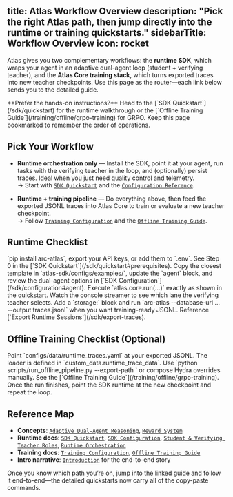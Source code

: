 title: Atlas Workflow Overview
description: "Pick the right Atlas path, then jump directly into the runtime or training quickstarts."
sidebarTitle: Workflow Overview
icon: rocket
---

Atlas gives you two complementary workflows: the **runtime SDK**, which wraps your agent in an adaptive dual-agent loop (student + verifying teacher), and the **Atlas Core training stack**, which turns exported traces into new teacher checkpoints. Use this page as the router—each link below sends you to the detailed guide.

<Info>
**Prefer the hands-on instructions?** Head to the [`SDK Quickstart`](/sdk/quickstart) for the runtime walkthrough or the [`Offline Training Guide`](/training/offline/grpo-training) for GRPO. Keep this page bookmarked to remember the order of operations.
</Info>

## Pick Your Workflow

- **Runtime orchestration only** — Install the SDK, point it at your agent, run tasks with the verifying teacher in the loop, and (optionally) persist traces. Ideal when you just need quality control and telemetry.  
  → Start with [`SDK Quickstart`](/sdk/quickstart) and the [`Configuration Reference`](/sdk/configuration).

- **Runtime + training pipeline** — Do everything above, then feed the exported JSONL traces into Atlas Core to train or evaluate a new teacher checkpoint.  
  → Follow [`Training Configuration`](/training/configuration) and the [`Offline Training Guide`](/training/offline/grpo-training).

## Runtime Checklist

<Steps>
  <Step title="Install & set credentials">
    `pip install arc-atlas`, export your API keys, or add them to `.env`. See Step 0 in the [`SDK Quickstart`](/sdk/quickstart#prerequisites).
  </Step>
  <Step title="Bring your own agent">
    Copy the closest template in `atlas-sdk/configs/examples/`, update the `agent` block, and review the dual-agent options in [`SDK Configuration`](/sdk/configuration#agent).
  </Step>
  <Step title="Run your first task">
    Execute `atlas.core.run(...)` exactly as shown in the quickstart. Watch the console streamer to see which lane the verifying teacher selects.
  </Step>
  <Step title="Persist & export (optional)">
    Add a `storage:` block and run `arc-atlas --database-url ... --output traces.jsonl` when you want training-ready JSONL. Reference [`Export Runtime Sessions`](/sdk/export-traces).
  </Step>
</Steps>

## Offline Training Checklist (Optional)

<Steps>
  <Step title="Load runtime traces">
    Point `configs/data/runtime_traces.yaml` at your exported JSONL. The loader is defined in `custom_data.runtime_trace_data`.
  </Step>
  <Step title="Launch GRPO or scoring">
    Use `python scripts/run_offline_pipeline.py --export-path <traces.jsonl>` or compose Hydra overrides manually. See the [`Offline Training Guide`](/training/offline/grpo-training).
  </Step>
  <Step title="Redeploy the verifying teacher">
    Once the run finishes, point the SDK runtime at the new checkpoint and repeat the loop.
  </Step>
</Steps>

## Reference Map

- **Concepts**: [`Adaptive Dual-Agent Reasoning`](/concepts/adaptive-dual-agent-reasoning), [`Reward System`](/concepts/reward-design)
- **Runtime docs**: [`SDK Quickstart`](/sdk/quickstart), [`SDK Configuration`](/sdk/configuration), [`Student & Verifying Teacher Roles`](/sdk/student-teacher-roles), [`Runtime Orchestration`](/sdk/orchestration)
- **Training docs**: [`Training Configuration`](/training/configuration), [`Offline Training Guide`](/training/offline/grpo-training)
- **Intro narrative**: [`Introduction`](/introduction) for the end-to-end story

Once you know which path you’re on, jump into the linked guide and follow it end-to-end—the detailed quickstarts now carry all of the copy-paste commands.
